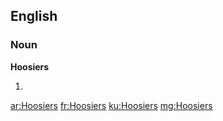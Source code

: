 ==English==

===Noun===
'''Hoosiers'''

# {{plural of|Hoosier}}

[[ar:Hoosiers]]
[[fr:Hoosiers]]
[[ku:Hoosiers]]
[[mg:Hoosiers]]